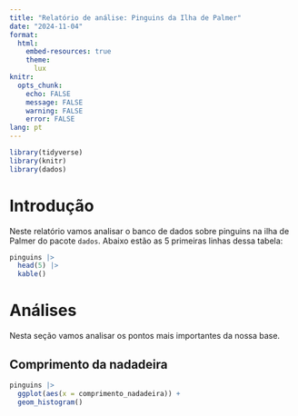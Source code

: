 ```yaml
---
title: "Relatório de análise: Pinguins da Ilha de Palmer"
date: "2024-11-04"
format:
  html: 
    embed-resources: true
    theme:
      lux
knitr:
  opts_chunk:
    echo: FALSE
    message: FALSE
    warning: FALSE
    error: FALSE
lang: pt
---
```


```r
library(tidyverse)
library(knitr)
library(dados)
```

# Introdução

Neste relatório vamos analisar o banco de dados sobre pinguins na ilha de Palmer do pacote `dados`. Abaixo estão as 5 primeiras linhas dessa tabela:

```r
pinguins |> 
  head(5) |> 
  kable()
```

# Análises

Nesta seção vamos analisar os pontos mais importantes da nossa base.

## Comprimento da nadadeira

```r
pinguins |> 
  ggplot(aes(x = comprimento_nadadeira)) + 
  geom_histogram()
```



